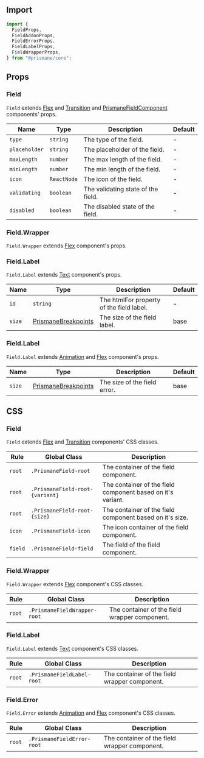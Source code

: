 ## Import

```js
import {
  FieldProps,
  FieldAddonProps,
  FieldErrorProps,
  FieldLabelProps,
  FieldWrapperProps,
} from "@prismane/core";
```

## Props

### Field

`Field` extends [Flex](/docs/components-api/flex-api) and [Transition](/docs/components-api/transition-api) and [PrismaneFieldComponent](/docs/getting-started/overview) components' props.

| Name          | Type        | Description                        | Default |
| ------------- | ----------- | ---------------------------------- | ------- |
| `type`        | `string`    | The type of the field.             | -       |
| `placeholder` | `string`    | The placeholder of the field.      | -       |
| `maxLength`   | `number`    | The max length of the field.       | -       |
| `minLength`   | `number`    | The min length of the field.       | -       |
| `icon`        | `ReactNode` | The icon of the field.             | -       |
| `validating`  | `boolean`   | The validating state of the field. | -       |
| `disabled`    | `boolean`   | The disabled state of the field.   | -       |

### Field.Wrapper

`Field.Wrapper` extends [Flex](/docs/components-api/flex-api) component's props.

### Field.Label

`Field.Label` extends [Text](/docs/components-api/text-api) component's props.

| Name   | Type                                                               | Description                              | Default |
| ------ | ------------------------------------------------------------------ | ---------------------------------------- | ------- |
| `id`   | `string`                                                           | The htmlFor property of the field label. | -       |
| `size` | [PrismaneBreakpoints](/docs/getting-started/overview#global-types) | The size of the field label.             | base    |

### Field.Label

`Field.Label` extends [Animation](/docs/components-api/animation-api) and [Flex](/docs/components-api/flex-api) component's props.

| Name   | Type                                                               | Description                  | Default |
| ------ | ------------------------------------------------------------------ | ---------------------------- | ------- |
| `size` | [PrismaneBreakpoints](/docs/getting-started/overview#global-types) | The size of the field error. | base    |

## CSS

### Field

`Field` extends [Flex](/docs/components-api/flex-api) and [Transition](/docs/components-api/transition-api) components' CSS classes.

| Rule    | Global Class                    | Description                                                 |
| ------- | ------------------------------- | ----------------------------------------------------------- |
| `root`  | `.PrismaneField-root`           | The container of the field component.                       |
| `root`  | `.PrismaneField-root-{variant}` | The container of the field component based on it's variant. |
| `root`  | `.PrismaneField-root-{size}`    | The container of the field component based on it's size.    |
| `icon`  | `.PrismaneField-icon`           | The icon container of the field component.                  |
| `field` | `.PrismaneField-field`          | The field of the field component.                           |

### Field.Wrapper

`Field.Wrapper` extends [Flex](/docs/components-api/flex-api) component's CSS classes.

| Rule   | Global Class                 | Description                                   |
| ------ | ---------------------------- | --------------------------------------------- |
| `root` | `.PrismaneFieldWrapper-root` | The container of the field wrapper component. |

### Field.Label

`Field.Label` extends [Text](/docs/components-api/text-api) component's CSS classes.

| Rule   | Global Class               | Description                                   |
| ------ | -------------------------- | --------------------------------------------- |
| `root` | `.PrismaneFieldLabel-root` | The container of the field wrapper component. |

### Field.Error

`Field.Error` extends [Animation](/docs/components-api/animation-api) and [Flex](/docs/components-api/flex-api) component's CSS classes.

| Rule   | Global Class               | Description                                   |
| ------ | -------------------------- | --------------------------------------------- |
| `root` | `.PrismaneFieldError-root` | The container of the field wrapper component. |
